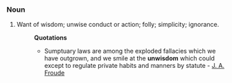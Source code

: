 ===Noun===
#Want of wisdom; unwise conduct or action; folly; simplicity; ignorance.
#:'''Quotations'''
#:*Sumptuary laws are among the exploded fallacies which we have outgrown, and we smile at the '''unwisdom''' which could except to regulate private habits and manners by statute - [[w:James Anthony Froude|J. A. Froude]]